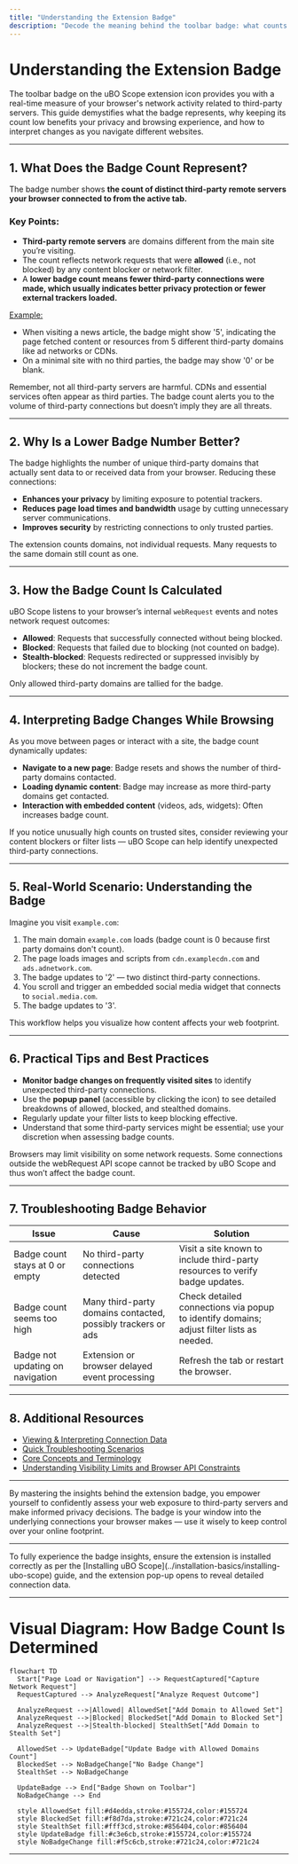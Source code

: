 ```yaml
---
title: "Understanding the Extension Badge"
description: "Decode the meaning behind the toolbar badge: what counts as a third-party remote server connection, why lower numbers are better, and how to interpret badge changes as you browse various sites."
---
```


# Understanding the Extension Badge

The toolbar badge on the uBO Scope extension icon provides you with a real-time measure of your browser's network activity related to third-party servers. This guide demystifies what the badge represents, why keeping its count low benefits your privacy and browsing experience, and how to interpret changes as you navigate different websites.

---

## 1. What Does the Badge Count Represent?

The badge number shows **the count of distinct third-party remote servers your browser connected to from the active tab.**

### Key Points:
- **Third-party remote servers** are domains different from the main site you’re visiting.
- The count reflects network requests that were **allowed** (i.e., not blocked) by any content blocker or network filter.
- A **lower badge count means fewer third-party connections were made, which usually indicates better privacy protection or fewer external trackers loaded.**

<u>Example:</u>
- When visiting a news article, the badge might show '5', indicating the page fetched content or resources from 5 different third-party domains like ad networks or CDNs.
- On a minimal site with no third parties, the badge may show '0' or be blank.

<Tip>
Remember, not all third-party servers are harmful. CDNs and essential services often appear as third parties. The badge count alerts you to the volume of third-party connections but doesn’t imply they are all threats.
</Tip>

---

## 2. Why Is a Lower Badge Number Better?

The badge highlights the number of unique third-party domains that actually sent data to or received data from your browser. Reducing these connections:

- **Enhances your privacy** by limiting exposure to potential trackers.
- **Reduces page load times and bandwidth** usage by cutting unnecessary server communications.
- **Improves security** by restricting connections to only trusted parties.

<Note>
The extension counts domains, not individual requests. Many requests to the same domain still count as one.
</Note>

---

## 3. How the Badge Count Is Calculated

uBO Scope listens to your browser’s internal `webRequest` events and notes network request outcomes:

- **Allowed**: Requests that successfully connected without being blocked.
- **Blocked**: Requests that failed due to blocking (not counted on badge).
- **Stealth-blocked**: Requests redirected or suppressed invisibly by blockers; these do not increment the badge count.

Only allowed third-party domains are tallied for the badge.

---

## 4. Interpreting Badge Changes While Browsing

As you move between pages or interact with a site, the badge count dynamically updates:

- **Navigate to a new page**: Badge resets and shows the number of third-party domains contacted.
- **Loading dynamic content**: Badge may increase as more third-party domains get contacted.
- **Interaction with embedded content** (videos, ads, widgets): Often increases badge count.

<Tip>
If you notice unusually high counts on trusted sites, consider reviewing your content blockers or filter lists — uBO Scope can help identify unexpected third-party connections.
</Tip>

---

## 5. Real-World Scenario: Understanding the Badge

Imagine you visit `example.com`:

1. The main domain `example.com` loads (badge count is 0 because first party domains don't count).
2. The page loads images and scripts from `cdn.examplecdn.com` and `ads.adnetwork.com`.
3. The badge updates to '2' — two distinct third-party connections.
4. You scroll and trigger an embedded social media widget that connects to `social.media.com`.
5. The badge updates to '3'.

This workflow helps you visualize how content affects your web footprint.

---

## 6. Practical Tips and Best Practices

- **Monitor badge changes on frequently visited sites** to identify unexpected third-party connections.
- Use the **popup panel** (accessible by clicking the icon) to see detailed breakdowns of allowed, blocked, and stealthed domains.
- Regularly update your filter lists to keep blocking effective.
- Understand that some third-party services might be essential; use your discretion when assessing badge counts.

<Warning>
Browsers may limit visibility on some network requests. Some connections outside the webRequest API scope cannot be tracked by uBO Scope and thus won’t affect the badge count.
</Warning>

---

## 7. Troubleshooting Badge Behavior

| Issue                              | Cause                                        | Solution                                     |
|-----------------------------------|----------------------------------------------|----------------------------------------------|
| Badge count stays at 0 or empty   | No third-party connections detected           | Visit a site known to include third-party resources to verify badge updates.
| Badge count seems too high         | Many third-party domains contacted, possibly trackers or ads | Check detailed connections via popup to identify domains; adjust filter lists as needed.
| Badge not updating on navigation   | Extension or browser delayed event processing | Refresh the tab or restart the browser.

---

## 8. Additional Resources

- [Viewing & Interpreting Connection Data](/getting-started/first-steps-validation/viewing-and-interpreting-connection-data)
- [Quick Troubleshooting Scenarios](/getting-started/first-steps-validation/quick-troubleshooting)
- [Core Concepts and Terminology](/overview/core-concepts-architecture/core-terminology)
- [Understanding Visibility Limits and Browser API Constraints](/guides/troubleshooting-advanced/network-visibility-limits)

---

By mastering the insights behind the extension badge, you empower yourself to confidently assess your web exposure to third-party servers and make informed privacy decisions. The badge is your window into the underlying connections your browser makes — use it wisely to keep control over your online footprint.

---

<Check>
To fully experience the badge insights, ensure the extension is installed correctly as per the [Installing uBO Scope](../installation-basics/installing-ubo-scope) guide, and the extension pop-up opens to reveal detailed connection data.
</Check>


---

# Visual Diagram: How Badge Count Is Determined

```mermaid
flowchart TD
  Start["Page Load or Navigation"] --> RequestCaptured["Capture Network Request"]
  RequestCaptured --> AnalyzeRequest["Analyze Request Outcome"]

  AnalyzeRequest -->|Allowed| AllowedSet["Add Domain to Allowed Set"]
  AnalyzeRequest -->|Blocked| BlockedSet["Add Domain to Blocked Set"]
  AnalyzeRequest -->|Stealth-blocked| StealthSet["Add Domain to Stealth Set"]

  AllowedSet --> UpdateBadge["Update Badge with Allowed Domains Count"]
  BlockedSet --> NoBadgeChange["No Badge Change"]
  StealthSet --> NoBadgeChange

  UpdateBadge --> End["Badge Shown on Toolbar"]
  NoBadgeChange --> End

  style AllowedSet fill:#d4edda,stroke:#155724,color:#155724
  style BlockedSet fill:#f8d7da,stroke:#721c24,color:#721c24
  style StealthSet fill:#fff3cd,stroke:#856404,color:#856404
  style UpdateBadge fill:#c3e6cb,stroke:#155724,color:#155724
  style NoBadgeChange fill:#f5c6cb,stroke:#721c24,color:#721c24
```

---
